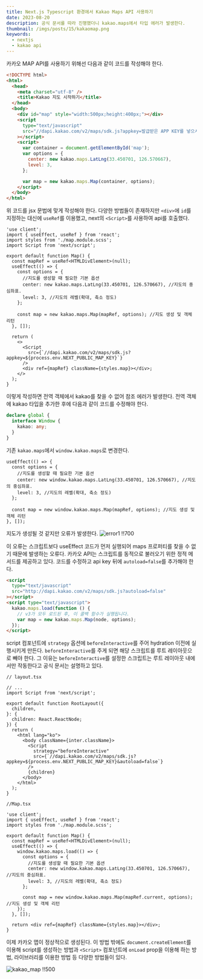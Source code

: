 ```yaml
---
title: Next.js Typescript 환경에서 Kakao Maps API 사용하기
date: 2023-08-20
description: 공식 문서를 따라 진행했더니 kakao.maps에서 타입 에러가 발생한다.
thumbnail: /imgs/posts/15/kakaomap.png
keywords:
  - nextjs
  - kakao api
---
```


카카오 MAP API를 사용하기 위해선 다음과 같이 코드를 작성해야 한다.

```html
<!DOCTYPE html>
<html>
  <head>
    <meta charset="utf-8" />
    <title>Kakao 지도 시작하기</title>
  </head>
  <body>
    <div id="map" style="width:500px;height:400px;"></div>
    <script
      type="text/javascript"
      src="//dapi.kakao.com/v2/maps/sdk.js?appkey=발급받은 APP KEY를 넣으시면 됩니다."
    ></script>
    <script>
      var container = document.getElementById('map');
      var options = {
        center: new kakao.maps.LatLng(33.450701, 126.570667),
        level: 3,
      };

      var map = new kakao.maps.Map(container, options);
    </script>
  </body>
</html>
```

위 코드를 jsx 문법에 맞게 작성해야 한다. 다양한 방법들이 존재하지만 `<div>`에 `id`를 지정하는 대신에 `useRef`를 이용했고, next의 `<Script>`를 사용하여 api를 호출했다.

```tsx
'use client';
import { useEffect, useRef } from 'react';
import styles from './map.module.scss';
import Script from 'next/script';

export default function Map() {
  const mapRef = useRef<HTMLDivElement>(null);
  useEffect(() => {
    const options = {
      //지도를 생성할 때 필요한 기본 옵션
      center: new kakao.maps.LatLng(33.450701, 126.570667), //지도의 중심좌표.
      level: 3, //지도의 레벨(확대, 축소 정도)
    };

    const map = new kakao.maps.Map(mapRef, options); //지도 생성 및 객체 리턴
  }, []);

  return (
    <>
      <Script
        src={`//dapi.kakao.com/v2/maps/sdk.js?appkey=${process.env.NEXT_PUBLIC_MAP_KEY}`}
      />
      <div ref={mapRef} className={styles.map}></div>;
    </>
  );
}
```

이렇게 작성하면 전역 객체에서 kakao를 찾을 수 없어 참조 에러가 발생한다. 전역 객체에 kakao 타입을 추가한 후에 다음과 같이 코드를 수정해야 한다.

```ts
declare global {
  interface Window {
    kakao: any;
  }
}
```

기존 `kakao.maps`에서 `window.kakao.maps`로 변경한다.

```tsx {4,8}
useEffect(() => {
  const options = {
    //지도를 생성할 때 필요한 기본 옵션
    center: new window.kakao.maps.LatLng(33.450701, 126.570667), //지도의 중심좌표.
    level: 3, //지도의 레벨(확대, 축소 정도)
  };

  const map = new window.kakao.maps.Map(mapRef, options); //지도 생성 및 객체 리턴
}, []);
```

지도가 생성될 것 같지만 오류가 발생한다.
![error1 !!700](/imgs/posts/15/error1.png)

이 오류는 스크립트보다 useEffect 코드가 먼저 실행되어 maps 프로퍼티를 찾을 수 없기 때문에 발생하는 오류다. 카카오 API는 스크립트를 동적으로 불러오기 위한 정적 메서드를 제공하고 있다. 코드를 수정하고 api key 뒤에 `autoload=false`를 추가해야 한다.

```html {3}
<script
  type="text/javascript"
  src="http://dapi.kakao.com/v2/maps/sdk.js?autoload=false"
></script>
<script type="text/javascript">
  kakao.maps.load(function () {
    // v3가 모두 로드된 후, 이 콜백 함수가 실행됩니다.
    var map = new kakao.maps.Map(node, options);
  });
</script>
```

script 컴포넌트에 `strategy` 옵션에 `beforeInteractive`를 주어 hydration 이전에 실행시키게 만든다. `beforeInteractive`를 주게 되면 해당 스크립트를 루트 레이아웃으로 빼야 한다. 그 이유는 `beforeInteractive`를 설정한 스크립트는 루트 레이아웃 내에서만 작동한다고 공식 문서는 설명하고 있다.

```tsx
// layout.tsx

// ...
import Script from 'next/script';

export default function RootLayout({
  children,
}: {
  children: React.ReactNode;
}) {
  return (
    <html lang="ko">
      <body className={inter.className}>
        <Script
          strategy="beforeInteractive"
          src={`//dapi.kakao.com/v2/maps/sdk.js?appkey=${process.env.NEXT_PUBLIC_MAP_KEY}&autoload=false`}
        />
        {children}
      </body>
    </html>
  );
}
```

```tsx
//Map.tsx

'use client';
import { useEffect, useRef } from 'react';
import styles from './map.module.scss';

export default function Map() {
  const mapRef = useRef<HTMLDivElement>(null);
  useEffect(() => {
    window.kakao.maps.load(() => {
      const options = {
        //지도를 생성할 때 필요한 기본 옵션
        center: new window.kakao.maps.LatLng(33.450701, 126.570667), //지도의 중심좌표.
        level: 3, //지도의 레벨(확대, 축소 정도)
      };

      const map = new window.kakao.maps.Map(mapRef.current, options); //지도 생성 및 객체 리턴
    });
  }, []);

  return <div ref={mapRef} className={styles.map}></div>;
}
```

이제 카카오 맵이 정상적으로 생성된다. 이 방법 밖에도 `document.createElement`를 이용해 script를 생성하는 방법과 `<Script>` 컴포넌트에 `onLoad` prop을 이용해 하는 방법, 라이브러리를 이용한 방법 등 다양한 방법들이 있다.

![kakao_map !!500](/imgs/posts/15/kakaomap.png)
